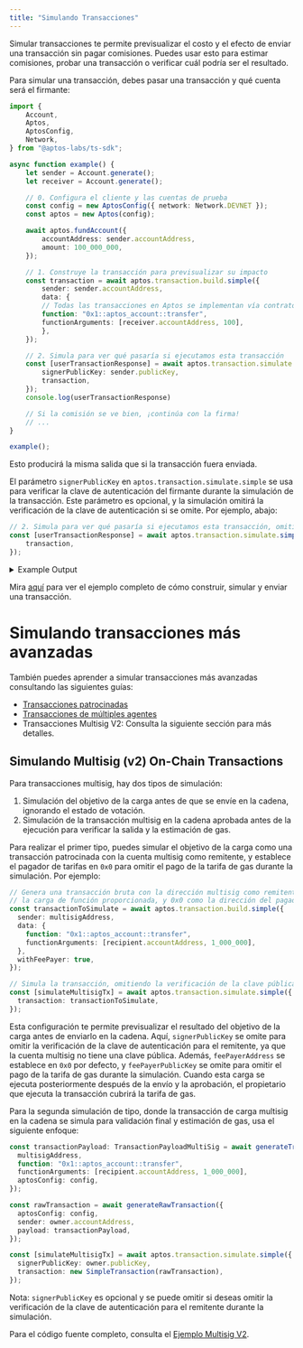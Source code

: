 ```yaml
---
title: "Simulando Transacciones"
---
```


Simular transacciones te permite previsualizar el costo y el efecto de enviar una transacción sin pagar comisiones.
Puedes usar esto para estimar comisiones, probar una transacción o verificar cuál podría ser el resultado.

Para simular una transacción, debes pasar una transacción y qué cuenta será el firmante:

```typescript filename="simulate-a-transaction.ts"
import {
    Account,
    Aptos,
    AptosConfig,
    Network,
} from "@aptos-labs/ts-sdk";

async function example() {
    let sender = Account.generate();
    let receiver = Account.generate();

    // 0. Configura el cliente y las cuentas de prueba
    const config = new AptosConfig({ network: Network.DEVNET });
    const aptos = new Aptos(config);

    await aptos.fundAccount({
        accountAddress: sender.accountAddress,
        amount: 100_000_000,
    });

    // 1. Construye la transacción para previsualizar su impacto
    const transaction = await aptos.transaction.build.simple({
        sender: sender.accountAddress,
        data: {
        // Todas las transacciones en Aptos se implementan vía contratos inteligentes.
        function: "0x1::aptos_account::transfer",
        functionArguments: [receiver.accountAddress, 100],
        },
    });

    // 2. Simula para ver qué pasaría si ejecutamos esta transacción
    const [userTransactionResponse] = await aptos.transaction.simulate.simple({
        signerPublicKey: sender.publicKey,
        transaction,
    });
    console.log(userTransactionResponse)

    // Si la comisión se ve bien, ¡continúa con la firma!
    // ...
}

example();
```

Esto producirá la misma salida que si la transacción fuera enviada.

El parámetro `signerPublicKey` en `aptos.transaction.simulate.simple` se usa para verificar la clave de autenticación del firmante durante la simulación de la transacción. Este parámetro es opcional, y la simulación omitirá la verificación de la clave de autenticación si se omite. Por ejemplo, abajo:

```typescript
// 2. Simula para ver qué pasaría si ejecutamos esta transacción, omitiendo la verificación de la clave de autenticación
const [userTransactionResponse] = await aptos.transaction.simulate.simple({
    transaction,
});
```

<details>
  <summary>Example Output</summary>

  ```shellscript filename="Terminal"
  {
    version: '9534925',
    hash: '0xea50b6fbea39ad1ba015d11cda0e7478334669c34830bc3df067a260d680893c',
    state_change_hash: '0x0000000000000000000000000000000000000000000000000000000000000000',
    event_root_hash: '0x0000000000000000000000000000000000000000000000000000000000000000',
    state_checkpoint_hash: null,
    gas_used: '9',
    success: true,
    vm_status: 'Executed successfully',
    accumulator_root_hash: '0x0000000000000000000000000000000000000000000000000000000000000000',
    changes: [
      {
        address: '0x811d5a94ccb597fa2a4f7872a3c678867cff94130d9378c39304c1354ef54abe',
        state_key_hash: '0x09adecee8779b64d05847488e2dbec6679c0c9e2fe618caf0793472ba3a7e4ab',
        data: [Object],
        type: 'write_resource'
      },
      {
        address: '0x811d5a94ccb597fa2a4f7872a3c678867cff94130d9378c39304c1354ef54abe',
        state_key_hash: '0x0c70ede5412277b81d9f8d99369930ed5d56ad65862e3e878ad22dd5500833d0',
        data: [Object],
        type: 'write_resource'
      },
      {
        address: '0xf40c314051890d16ba0a2ba427e003a83e730956fdeccf6c8eebc893a229ddc1',
        state_key_hash: '0x503f9cffb248036da24e18875f3dce72bb33d1d3ef5cfdbdb2fb3411cd718f4f',
        data: [Object],
        type: 'write_resource'
      },
      {
        state_key_hash: '0x6e4b28d40f98a106a65163530924c0dcb40c1349d3aa915d108b4d6cfc1ddb19',
        handle: '0x1b854694ae746cdbd8d44186ca4929b2b337df21d1c74633be19b2710552fdca',
        key: '0x0619dc29a0aac8fa146714058e8dd6d2d0f3bdf5f6331907bf91f3acd81e6935',
        value: '0x708f579f62cb01000100000000000000',
        data: null,
        type: 'write_table_item'
      }
    ],
    sender: '0x811d5a94ccb597fa2a4f7872a3c678867cff94130d9378c39304c1354ef54abe',
    sequence_number: '0',
    max_gas_amount: '200000',
    gas_unit_price: '100',
    expiration_timestamp_secs: '1718983701',
    payload: {
      function: '0x1::aptos_account::transfer',
      type_arguments: [],
      arguments: [
        '0xf40c314051890d16ba0a2ba427e003a83e730956fdeccf6c8eebc893a229ddc1',
        '100'
      ],
      type: 'entry_function_payload'
    },
    signature: {
      public_key: '0x966b6b9aa8feb58ee1b911235dea1f185b9169de56303d18bb59937066881e44',
      signature: '0x00000000000000000000000000000000000000000000000000000000000000000000000000000000000000000000000000000000000000000000000000000000',
      type: 'ed25519_signature'
    },
    events: [
      {
        guid: [Object],
        sequence_number: '0',
        type: '0x1::coin::CoinWithdraw',
        data: [Object]
      },
      {
        guid: [Object],
        sequence_number: '0',
        type: '0x1::coin::WithdrawEvent',
        data: [Object]
      },
      {
        guid: [Object],
        sequence_number: '0',
        type: '0x1::coin::CoinDeposit',
        data: [Object]
      },
      {
        guid: [Object],
        sequence_number: '1',
        type: '0x1::coin::DepositEvent',
        data: [Object]
      },
      {
        guid: [Object],
        sequence_number: '0',
        type: '0x1::transaction_fee::FeeStatement',
        data: [Object]
      }
    ],
    timestamp: '1718983681460047'
  }
  ```
</details>

Mira [aquí](/build/sdks/ts-sdk/building-transactions) para ver el ejemplo completo de cómo construir, simular y enviar una transacción.

# Simulando transacciones más avanzadas

También puedes aprender a simular transacciones más avanzadas consultando las siguientes guías:

- [Transacciones patrocinadas](/build/sdks/ts-sdk/building-transactions/sponsoring-transactions)
- [Transacciones de múltiples agentes](/build/sdks/ts-sdk/building-transactions/multi-agent-transactions)
- Transacciones Multisig V2: Consulta la siguiente sección para más detalles.

## Simulando Multisig (v2) On-Chain Transactions

Para transacciones multisig, hay dos tipos de simulación:

1. Simulación del objetivo de la carga antes de que se envíe en la cadena, ignorando el estado de votación.
2. Simulación de la transacción multisig en la cadena aprobada antes de la ejecución para verificar la salida y la estimación de gas.

Para realizar el primer tipo, puedes simular el objetivo de la carga como una transacción patrocinada con la cuenta multisig como remitente, y establece el pagador de tarifas en `0x0` para omitir el pago de la tarifa de gas durante la simulación. Por ejemplo:

```typescript
// Genera una transacción bruta con la dirección multisig como remitente,
// la carga de función proporcionada, y 0x0 como la dirección del pagador de tarifas.
const transactionToSimulate = await aptos.transaction.build.simple({
  sender: multisigAddress,
  data: {
    function: "0x1::aptos_account::transfer",
    functionArguments: [recipient.accountAddress, 1_000_000],
  },
  withFeePayer: true,
});

// Simula la transacción, omitiendo la verificación de la clave pública/autenticación tanto para el remitente como para el pagador de tarifas.
const [simulateMultisigTx] = await aptos.transaction.simulate.simple({
  transaction: transactionToSimulate,
});
```

Esta configuración te permite previsualizar el resultado del objetivo de la carga antes de enviarlo en la cadena. Aquí, `signerPublicKey` se omite para omitir la verificación de la clave de autenticación para el remitente, ya que la cuenta multisig no tiene una clave pública. Además, `feePayerAddress` se establece en `0x0` por defecto, y `feePayerPublicKey` se omite para omitir el pago de la tarifa de gas durante la simulación. Cuando esta carga se ejecuta posteriormente después de la envío y la aprobación, el propietario que ejecuta la transacción cubrirá la tarifa de gas.

Para la segunda simulación de tipo, donde la transacción de carga multisig en la cadena se simula para validación final y estimación de gas, usa el siguiente enfoque:

```typescript
const transactionPayload: TransactionPayloadMultiSig = await generateTransactionPayload({
  multisigAddress,
  function: "0x1::aptos_account::transfer",
  functionArguments: [recipient.accountAddress, 1_000_000],
  aptosConfig: config,
});

const rawTransaction = await generateRawTransaction({
  aptosConfig: config,
  sender: owner.accountAddress,
  payload: transactionPayload,
});

const [simulateMultisigTx] = await aptos.transaction.simulate.simple({
  signerPublicKey: owner.publicKey,
  transaction: new SimpleTransaction(rawTransaction),
});
```

Nota: `signerPublicKey` es opcional y se puede omitir si deseas omitir la verificación de la clave de autenticación para el remitente durante la simulación.

Para el código fuente completo, consulta el [Ejemplo Multisig V2](https://github.com/aptos-labs/aptos-ts-sdk/blob/main/examples/typescript-esm/multisig_v2.ts).

